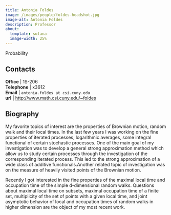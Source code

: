 ```yaml
---
title: Antonia Foldes
image: /images/people/foldes-headshot.jpg
image-alt: Antonia Foldes
description: Professor
about:
  template: solana
  image-width: 25%
---
```



Probability


## Contacts

**Office**    | 1S-206     <br/>
<i class="bi bi-telephone"></i> **Telephone** | x3612<br/>
<i class="bi bi-mailbox"></i> **Email**     | `antonia.foldes at csi.cuny.edu`    <br/>
<i class="bi bi-x-diamond"></i>**url**  | [http://www.math.csi.cuny.edu/~foldes](http://www.math.csi.cuny.edu/~foldes)  <br/>

## Biography

My favorite topics of interest are the properties of Brownian motion,
random walk and their local times.  In the last few years I was
working on the fine properties of iterated processes, logarithmic
averages, some integral functional of certain stochastic
processes. One of the main goal of my investigation was to develop a
general strong approximation method which allow us to study certain
processes through the investigation of the corresponding iterated
process. This led to the strong approximation of a wide class of
additive functionals.Another related topic of investigation was on
the measure of heavily visited points of the Brownian motion.

Recently I got interested in the fine properties of the maximal local
time and occupation time of the simple d-dimensional random
walks. Questions about maximal local time on subsets, maximal
occupation time of a finite set, multiplicity of the set of points
with a given local time, and joint asymptotic behavior of local and
occupation times of random walks in higher dimension are the object of
my most recent work.


